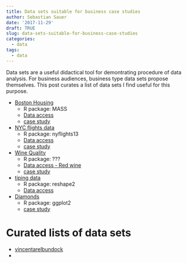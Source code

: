 ```yaml
---
title: Data sets suitable for business case studies
author: Sebastian Sauer
date: '2017-11-29'
draft: TRUE
slug: data-sets-suitable-for-business-case-studies
categories:
  - data
tags:
  - data
---
```



Data sets are a useful didactical tool for demontrating procedure of data analysis. For business audiences, business type data sets propose themselves. This post curates a list of data sets I find useful for this purpose.


- [Boston Housing](https://www.rdocumentation.org/packages/mlbench/versions/2.1-1/topics/BostonHousing) 
  - R package: MASS
  - [Data access](https://raw.githubusercontent.com/vincentarelbundock/Rdatasets/master/csv/MASS/Boston.csv)
  - [case study]()
- [NYC flights data](https://cran.r-project.org/web/packages/nycflights13/index.html)
  - R package: nyflights13
  - [Data access](https://github.com/rich-iannone/so-many-pyspark-examples/blob/master/data-files/nycflights13.csv)
   - [case study]()
- [Wine Quality](http://archive.ics.uci.edu/ml/datasets/Wine+Quality)
  - R package: ???
  - [Data access - Red wine](http://archive.ics.uci.edu/ml/machine-learning-databases/wine-quality/winequality-red.csv)
   - [case study]()
- [tiping data](https://vincentarelbundock.github.io/Rdatasets/doc/reshape2/tips.html)
  - R package: reshape2
  - [Data access](https://github.com/vincentarelbundock/Rdatasets/blob/master/csv/reshape2/tips.csv)
- [Diamonds](http://ggplot2.tidyverse.org/reference/diamonds.html)  
  - R package: ggplot2
  - [case study](https://rpubs.com/ameilij/EDA_lesson3)
  
  
  
# Curated lists of data sets

- [vincentarelbundock](https://vincentarelbundock.github.io/Rdatasets/datasets.html)
- 
